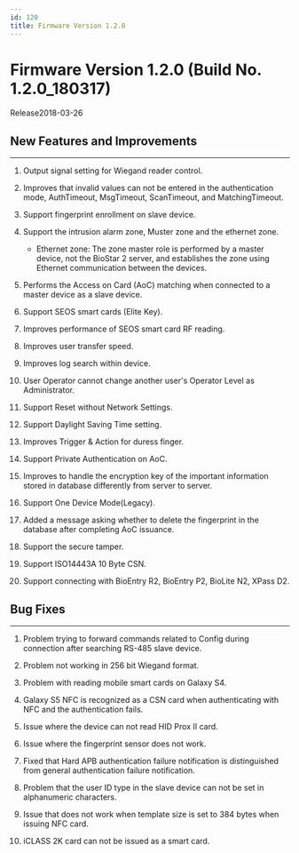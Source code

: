 ```yaml
---
id: 120
title: Firmware Version 1.2.0
---
```


# Firmware Version 1.2.0 (Build No. 1.2.0_180317)

Release<Separator/>2018-03-26

## New Features and Improvements

---

1. Output signal setting for Wiegand reader control.

1. Improves that invalid values can not be entered in the authentication mode, AuthTimeout, MsgTimeout, ScanTimeout, and MatchingTimeout.

1. Support fingerprint enrollment on slave device.

1. Support the intrusion alarm zone, Muster zone and the ethernet zone.

    - Ethernet zone: The zone master role is performed by a master device, not the BioStar 2 server, and establishes the zone using Ethernet communication between the devices.

1. Performs the Access on Card (AoC) matching when connected to a master device as a slave device.

1. Support SEOS smart cards (Elite Key).

1. Improves performance of SEOS smart card RF reading.

1. Improves user transfer speed.

1. Improves log search within device.

1. User Operator cannot change another user's Operator Level as Administrator.

1. Support Reset without Network Settings.

1. Support Daylight Saving Time setting.

1. Improves Trigger & Action for duress finger.

1. Support Private Authentication on AoC.

1. Improves to handle the encryption key of the important information stored in database differently from server to server.

1. Support One Device Mode(Legacy).

1. Added a message asking whether to delete the fingerprint in the database after completing AoC issuance.

1. Support the secure tamper.

1. Support ISO14443A 10 Byte CSN.

1. Support connecting with BioEntry R2, BioEntry P2, BioLite N2, XPass D2.

## Bug Fixes

---

<BugLists>

1. Problem trying to forward commands related to Config during connection after searching RS-485 slave device.

1. Problem not working in 256 bit Wiegand format.

1. Problem with reading mobile smart cards on Galaxy S4.

1. Galaxy S5 NFC is recognized as a CSN card when authenticating with NFC and the authentication fails.

1. Issue where the device can not read HID Prox II card.

1. Issue where the fingerprint sensor does not work.

1. Fixed that Hard APB authentication failure notification is distinguished from general authentication failure notification.

1. Problem that the user ID type in the slave device can not be set in alphanumeric characters.

1. Issue that does not work when template size is set to 384 bytes when issuing NFC card.

1. iCLASS 2K card can not be issued as a smart card.

</BugLists>